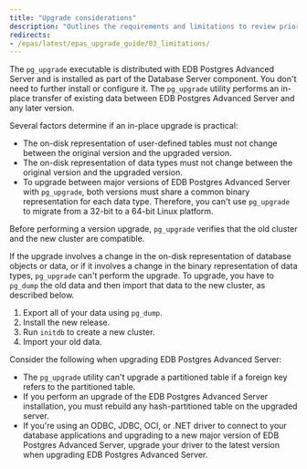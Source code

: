 ```yaml
---
title: "Upgrade considerations"
description: "Outlines the requirements and limitations to review prior to upgrading"
redirects:
- /epas/latest/epas_upgrade_guide/03_limitations/
---
```


The `pg_upgrade` executable is distributed with EDB Postgres Advanced Server and is installed as part of the Database Server component. You don't need to further install or configure it. The `pg_upgrade` utility performs an in-place transfer of existing data between EDB Postgres Advanced Server and any later version.

Several factors determine if an in-place upgrade is practical:

-   The on-disk representation of user-defined tables must not change between the original version and the upgraded version.
-   The on-disk representation of data types must not change between the original version and the upgraded version.
-   To upgrade between major versions of EDB Postgres Advanced Server with `pg_upgrade`, both versions must share a common binary representation for each data type. Therefore, you can't use `pg_upgrade` to migrate from a 32-bit to a 64-bit Linux platform.

Before performing a version upgrade, `pg_upgrade` verifies that the old cluster and the new cluster are compatible.

If the upgrade involves a change in the on-disk representation of database objects or data, or if it involves a change in the binary representation of data types, `pg_upgrade` can't perform the upgrade. To upgrade, you have to `pg_dump` the old data and then import that data to the new cluster, as described below.

1.  Export all of your data using `pg_dump`. 
1.  Install the new release. 
1.  Run `initdb` to create a new cluster. 
1.  Import your old data.

Consider the following when upgrading EDB Postgres Advanced Server:

-   The `pg_upgrade` utility can't upgrade a partitioned table if a foreign key refers to the partitioned table.
-   If you perform an upgrade of the EDB Postgres Advanced Server installation, you must rebuild any hash-partitioned table on the upgraded server.
-   If you're using an ODBC, JDBC, OCI, or .NET driver to connect to your database applications and upgrading to a new major version of EDB Postgres Advanced Server, upgrade your driver to the latest version when upgrading EDB Postgres Advanced Server.
